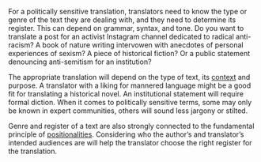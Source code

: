 
For a politically sensitive translation, translators need to know the type or genre of the text they are dealing with, and they need to determine its register. This can depend on grammar, syntax, and tone. Do you want to translate a post for an activist Instagram channel dedicated to radical anti-racism? A book of nature writing intervowen with anecdotes of personal experiences of sexism? A piece of historical fiction? Or a public statement denouncing anti-semitism for an institution?

The appropriate translation will depend on the type of text, its [context](#context-specificity) and purpose. A translator with a liking for mannered language might be a good fit for translating a historical novel. An institutional statement will require formal diction. When it comes to politically sensitive terms, some may only be known in expert communities, others will sound less jargony or stilted.

Genre and register of a text are also strongly connected to the fundamental principle of [positionalities](#positionalities). Considering who the author’s and translator’s intended audiences are will help the translator choose the right register for the translation.

<TermExampleContainer>
    <TermExample term="microaggression" />
</TermExampleContainer>
